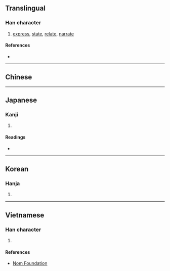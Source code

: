 {{character info/new}}
{{also|叙|敘}}
==Translingual==

===Han character===
{{Han char|rn=66|rad=攴|as=07|sn=11|four=|canj=ODYE|ids=⿰余攴}}

# [[express]], [[state]], [[relate]], [[narrate]]

====References====
* {{Han ref|kx=0470.320|dkj=13205|dj=0821.130|hdz=21458.160|uh=654D|ud=25933}}

----

==Chinese==
{{zh-see|敘|v}}

----

==Japanese==
{{ja-kanji forms|叙|敍}}

===Kanji===
{{ja-kanji|grade=|rs=攴07|style=ky|shin=叙}}

# {{defn|lang=ja|sort=攴07}}

====Readings====
* {{ja-readings|on=[[じょ]] (jo)|kun=[[ついでる]] (tsuideru), [[ついで]] (tsuide)}}

----

==Korean==

===Hanja===
{{ko-hanja|hangeul=서|eumhun=|rv=seo|mr=sŏ|y=se}}

# {{defn|lang=ko|sort=攴07}}

----

==Vietnamese==

===Han character===
{{vi-readings|rs=攴07|hanviet=tự}}

# {{defn|lang=vi|sort=攴07}}

====References====
* [http://nomfoundation.org/common/nom_details.php?codepoint=654d Nom Foundation]